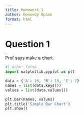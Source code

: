 ```yaml
--- 
title: Homework 1
author: Kennedy Spann
format: html
---
```


# Question 1

Prof says make a chart.

```python
#| echo: false
import matplotlib.pyplot as plt

data = {'A': 10, 'B': 15, 'C': 7}
names = list(data.keys())
values = list(data.values())

plt.bar(names, values)
plt.title('Simple Bar Chart')
plt.show()
```
